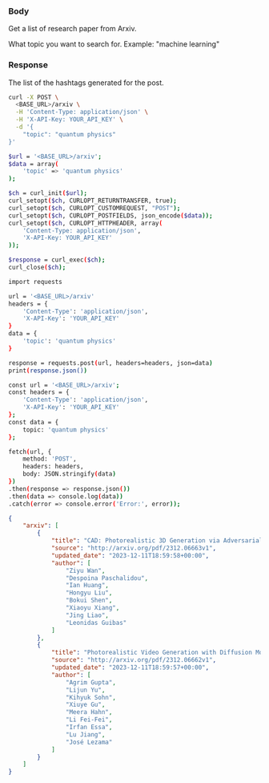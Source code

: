 

### Body

Get a list of research paper from Arxiv.

<ParamField body="topic" type="string">
  What topic you want to search for. Example: "machine learning"
</ParamField>

### Response

<ResponseField name="hashtag" type="string">
  The list of the hashtags generated for the post.
</ResponseField>

<RequestExample>

```bash
curl -X POST \
  <BASE_URL>/arxiv \
  -H 'Content-Type: application/json' \
  -H 'X-API-Key: YOUR_API_KEY' \
  -d '{
    "topic": "quantum physics"
}'

```

```bash
$url = '<BASE_URL>/arxiv';
$data = array(
    'topic' => 'quantum physics'
);

$ch = curl_init($url);
curl_setopt($ch, CURLOPT_RETURNTRANSFER, true);
curl_setopt($ch, CURLOPT_CUSTOMREQUEST, "POST");
curl_setopt($ch, CURLOPT_POSTFIELDS, json_encode($data));
curl_setopt($ch, CURLOPT_HTTPHEADER, array(
    'Content-Type: application/json',
    'X-API-Key: YOUR_API_KEY'
));

$response = curl_exec($ch);
curl_close($ch);

```

``` bash
import requests

url = '<BASE_URL>/arxiv'
headers = {
    'Content-Type': 'application/json',
    'X-API-Key': 'YOUR_API_KEY'
}
data = {
    'topic': 'quantum physics'
}

response = requests.post(url, headers=headers, json=data)
print(response.json())
```

```bash 
const url = '<BASE_URL>/arxiv';
const headers = {
    'Content-Type': 'application/json',
    'X-API-Key': 'YOUR_API_KEY'
};
const data = {
    topic: 'quantum physics'
};

fetch(url, {
    method: 'POST',
    headers: headers,
    body: JSON.stringify(data)
})
.then(response => response.json())
.then(data => console.log(data))
.catch(error => console.error('Error:', error));


```

</RequestExample>

<ResponseExample>

```json Response
{
    "arxiv": [
        {
            "title": "CAD: Photorealistic 3D Generation via Adversarial Distillation",
            "source": "http://arxiv.org/pdf/2312.06663v1",
            "updated_date": "2023-12-11T18:59:58+00:00",
            "author": [
                "Ziyu Wan",
                "Despoina Paschalidou",
                "Ian Huang",
                "Hongyu Liu",
                "Bokui Shen",
                "Xiaoyu Xiang",
                "Jing Liao",
                "Leonidas Guibas"
            ]
        },
        {
            "title": "Photorealistic Video Generation with Diffusion Models",
            "source": "http://arxiv.org/pdf/2312.06662v1",
            "updated_date": "2023-12-11T18:59:57+00:00",
            "author": [
                "Agrim Gupta",
                "Lijun Yu",
                "Kihyuk Sohn",
                "Xiuye Gu",
                "Meera Hahn",
                "Li Fei-Fei",
                "Irfan Essa",
                "Lu Jiang",
                "José Lezama"
            ]
        }
    ]
}
```

</ResponseExample>

